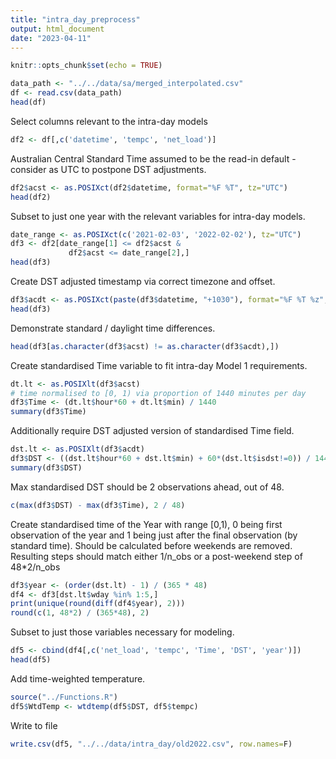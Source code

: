 ```yaml
---
title: "intra_day_preprocess"
output: html_document
date: "2023-04-11"
---
```


```r
knitr::opts_chunk$set(echo = TRUE)
```

```r
data_path <- "../../data/sa/merged_interpolated.csv"
df <- read.csv(data_path)
head(df)
```

Select columns relevant to the intra-day models

```r
df2 <- df[,c('datetime', 'tempc', 'net_load')]
```

Australian Central Standard Time assumed to be the read-in default - consider as UTC to postpone DST adjustments.

```r
df2$acst <- as.POSIXct(df2$datetime, format="%F %T", tz="UTC")
head(df2)
```

Subset to just one year with the relevant variables for intra-day models.

```r
date_range <- as.POSIXct(c('2021-02-03', '2022-02-02'), tz="UTC")
df3 <- df2[date_range[1] <= df2$acst & 
             df2$acst <= date_range[2],]
head(df3)
```

Create DST adjusted timestamp via correct timezone and offset.

```r
df3$acdt <- as.POSIXct(paste(df3$datetime, "+1030"), format="%F %T %z", tz="Australia/South")
head(df3)
```

Demonstrate standard / daylight time differences.

```r
head(df3[as.character(df3$acst) != as.character(df3$acdt),])
```

Create standardised Time variable to fit intra-day Model 1 requirements.

```r
dt.lt <- as.POSIXlt(df3$acst)
# time normalised to [0, 1) via proportion of 1440 minutes per day
df3$Time <- (dt.lt$hour*60 + dt.lt$min) / 1440
summary(df3$Time)
```

Additionally require DST adjusted version of standardised Time field.

```r
dst.lt <- as.POSIXlt(df3$acdt)
df3$DST <- ((dst.lt$hour*60 + dst.lt$min) + 60*(dst.lt$isdst!=0)) / 1440
summary(df3$DST)
```

Max standardised DST should be 2 observations ahead, out of 48.

```r
c(max(df3$DST) - max(df3$Time), 2 / 48)
```

Create standardised time of the Year with range [0,1), 0 being first observation of the year and 1 being just after the final observation (by standard time). Should be calculated before weekends are removed. Resulting steps should match either 1/n_obs or a post-weekend step of 48*2/n_obs

```r
df3$year <- (order(dst.lt) - 1) / (365 * 48)
df4 <- df3[dst.lt$wday %in% 1:5,]
print(unique(round(diff(df4$year), 2)))
round(c(1, 48*2) / (365*48), 2)
```

Subset to just those variables necessary for modeling.

```r
df5 <- cbind(df4[,c('net_load', 'tempc', 'Time', 'DST', 'year')])
head(df5)
```

Add time-weighted temperature.

```r
source("../Functions.R")
df5$WtdTemp <- wtdtemp(df5$DST, df5$tempc)
```

Write to file

```r
write.csv(df5, "../../data/intra_day/old2022.csv", row.names=F)
```

